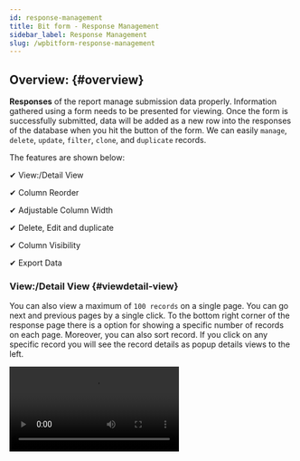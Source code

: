 ```yaml
---
id: response-management
title: Bit form - Response Management
sidebar_label: Response Management
slug: /wpbitform-response-management
---
```


## Overview: {#overview}
**Responses** of the report manage submission data properly. Information gathered using a form needs to be presented for viewing. Once the form is successfully submitted, data will be added as a new row into the responses of the database when you hit the button of the form. We can easily `manage`,` delete`, `update`, `filter`, `clone`, and `duplicate` records.

The features are shown below:

✔ View:/Detail View

✔ Column Reorder

✔ Adjustable Column Width

✔ Delete, Edit and duplicate

✔ Column Visibility

✔ Export Data




### View:/Detail View {#viewdetail-view}
You can also view a maximum of `100 records` on a single page. You can go next and previous pages by a single click. To the bottom right corner of the response page there is a option for showing a specific number of records on each page. Moreover, you can also sort record. If you click on any specific record you will see the record details as popup details views to the left.

 <Video src="Bit-Form-responses-deatail-view" alt="Response" w="800" h="400" />

### Column Reorder {#column-reorder}
You can easily reorder column by just dragging and dropping the mouse over the column title. If you have a column name `First Name` on the first column and `Last Name` on the second column. Now you can alter their position. If you hover the mouse over the `column title`, an option will be available to reorder respective column positions’ back and forth.
 
 <Video src="Bit-Form-responses-column-reorder" alt="Response" w="800" h="400" />

### Adjustable Column Width {#adjustable-column-width}
You can easily adjust column width by dragging your mouse onto it.

 <Video src="Bit-Form-responses-column-width" alt="Response" w="800" h="400" />

### Delete, Edit and duplicate {#delete-edit-and-duplicate}
You can `delete`, `edit`, `update` or `duplicate` a specific record. You can also delete, duplicate and edit Bulk records.If you go to the very left of every specific record and click on three dots. You will find there the options will be available for delete, edit or duplicate. Suppose, you have two records with the same email = “test@test.com” so you can click on the record and delete the desired one. If you have 2000 records in your response and you want to delete them. For this you can select the multiple records together and click on the delete button to delete them together. This way you can delete all records from responses in a few attempts. You do not need to go through every record and delete them one by one.

<Video src="Bit-Form-responses-edit_delete_duplicate" alt="Response" w="800" h="400" />

### Column Visibility {#column-visibility}
You can easily `hide` and `show` columns in a single click of mouse. Suppose, you have many fields in your form and you want to show a few fields of them like ***First Name ➤ Last Name ➤ Phone ➤ Message.***  On the left side of responses you see an `Eye icon`. Just click on it and you will see all the fields will be available. You can put check mark only the fields you want to show and others keep unchecked.

<Video src="Bit-Form-responses-column-visibility" alt="Response" w="800" h="400" />

### Export Data {#export-data}
You can export all the responses management data by clicking ***Export Data***. When you click on Export data, a new window will be displayed where you will find 5 fields. These fields allow you to choose rows you want to export from Bit Form.

Follow the below instructions:

➤ Click on export data from `Form Responses` & a window will be shown.

<Image src="response" alt="New-Form" w="1000" h="450" />


➤ How many rows to export: There you will find two options from the drop-down menu. Options are : `All` & `Choose input number`. You can export all rows or you can input row numbers as you want. If you select `Choose input number` then another field `Enter your row number` will arrive.

➤ Sort By: You can sort data in ascending or descending order.

➤ Select the sort field:  You have to choose the fields that you want to sort.

➤ Export file format: You can choose 9 types of form to which you will export all data. Formats are : `CSV`, `Xlsx`, `Xls`, `Fods`, `Ods`, `Prn`, `Text`, `HTML` & `Eth`.

➤ Export all fields: If you want to export all the fields of the row then click on `Yes` or you can specify the fields you need to export by clicking `No`.